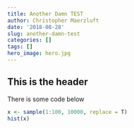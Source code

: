 ```yaml
---
title: Another Damn TEST
author: Christopher Maerzluft
date: '2018-08-28'
slug: another-damn-test
categories: []
tags: []
hero_image: hero.jpg
---
```


## This is the header

There is some code below

```r
x <- sample(1:100, 10000, replace = T)
hist(x)
```